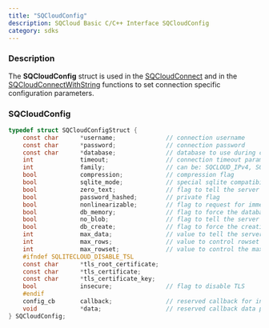 ```yaml
---
title: "SQCloudConfig"
description: SQCloud Basic C/C++ Interface SQCloudConfig
category: sdks
---
```



### Description
The **SQCloudConfig** struct is used in the [SQCloudConnect](/docs/sdk/c/sqcloudconnect) and in the [SQCloudConnectWithString](/docs/sdk/c/sqcloudconnectwithstring) functions to set connection specific configuration parameters.


### SQCloudConfig
```c
typedef struct SQCloudConfigStruct {
    const char      *username;              // connection username
    const char      *password;              // connection password
    const char      *database;              // database to use during connection
    int             timeout;                // connection timeout parameter
    int             family;                 // can be: SQCLOUD_IPv4, SQCLOUD_IPv6 or SQCLOUD_IPANY
    bool            compression;            // compression flag
    bool            sqlite_mode;            // special sqlite compatibility mode
    bool            zero_text;              // flag to tell the server to zero-terminate strings
    bool            password_hashed;        // private flag
    bool            nonlinearizable;        // flag to request for immediate responses from the server node without waiting for linerizability guarantees
    bool            db_memory;              // flag to force the database to be in-memory
    bool            no_blob;                // flag to tell the server to not send BLOB columns
    bool            db_create;              // flag to force the creation of the database (if it does not exist)
    int             max_data;               // value to tell the server to not send columns with more than max_data bytes
    int             max_rows;               // value to control rowset chunks based on the number of rows
    int             max_rowset;             // value to control the maximum allowed size for a rowset
    #ifndef SQLITECLOUD_DISABLE_TSL
    const char      *tls_root_certificate;
    const char      *tls_certificate;
    const char      *tls_certificate_key;
    bool            insecure;               // flag to disable TLS
    #endif
    config_cb       callback;               // reserved callback for internal usage
    void            *data;                  // reserved callback data parameter
} SQCloudConfig;
```